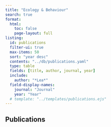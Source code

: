 ```yaml
---
title: "Ecology & Behaviour"
search: true
format:
  html:
    toc: false
    page-layout: full
listing:
  id: publications
  filter-ui: true
  max-items: 50
  sort: "year desc"
  contents: "../db/publications.yaml"
  type: table
  fields: [title, author, journal, year]
  include:
    author: "*Lea*"
  field-display-names:
    journal: "Journal"
    year: "Year"
  # template: "../templates/publications.ejs"
---
```


## Publications
::: {#publications}


:::
